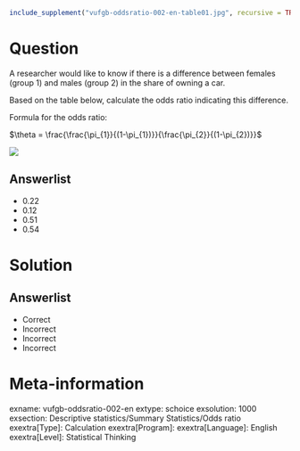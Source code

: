 ```r
include_supplement("vufgb-oddsratio-002-en-table01.jpg", recursive = TRUE)
```

Question
========
  
A researcher would like to know if there is a difference between females (group 1) and males (group 2) in the share of owning a car. 

Based on the table below, calculate the odds ratio indicating this difference. 

Formula for the odds ratio:
  
$\theta = \frac{\frac{\pi_{1}}{(1-\pi_{1})}}{\frac{\pi_{2}}{(1-\pi_{2})}}$
  
![](vufgb-oddsratio-002-en-table01.jpg)

Answerlist
----------
* 0.22
* 0.12
* 0.51
* 0.54

Solution
========
  
Answerlist
----------
* Correct
* Incorrect
* Incorrect
* Incorrect

Meta-information
================
exname: vufgb-oddsratio-002-en
extype: schoice
exsolution: 1000
exsection: Descriptive statistics/Summary Statistics/Odds ratio
exextra[Type]: Calculation
exextra[Program]: 
exextra[Language]: English
exextra[Level]: Statistical Thinking
